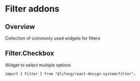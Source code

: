 
<Meta of={FilterAddonsStories} />

# Filter addons

## Overview

Collection of commonly used widgets for filters

## Filter.Checkbox

Widget to select multiple options

```tsx
import { Filter } from "@lifesg/react-design-system/filter";
```

<Canvas of={FilterAddonsStories.FilterCheckbox} />

<PropsTable />
